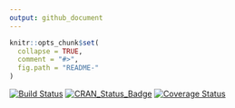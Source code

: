```yaml
---
output: github_document
---
```


<!-- README.md is generated from README.Rmd. Please edit that file -->

```r
knitr::opts_chunk$set(
  collapse = TRUE,
  comment = "#>",
  fig.path = "README-"
)
```
[![Build Status](https://travis-ci.org/jandob/ccf.svg?branch=master)](https://travis-ci.org/jandob/ccf) 
[![CRAN\_Status\_Badge](http://www.r-pkg.org/badges/version/ccf)](http://cran.r-project.org/package=ccf) 
[![Coverage Status](https://img.shields.io/codecov/c/github/jandob/ccf/master.svg)](https://codecov.io/github/jandob/ccf?branch=master)
